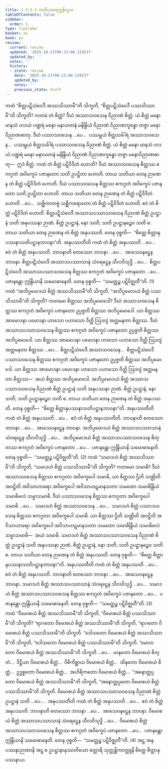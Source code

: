 ```yaml
---
title: 1.3.5.3 တတိယစတုက္ကနိဒ္ဒေသ
tableOfContents: false
sidebar:
  order: 3
type: tipitaka
basket: su
book: ps
review:
  current: review
  updated: '2025-10-21T08:13:00.119237'
  updated_by: ''
  notes: ''
  history:
  - state: review
    date: '2025-10-21T08:13:00.119237'
    updated_by: ''
    notes: ''
    previous_state: draft
---
```



<DynamicBreadcrumb />


<ReviewStatus review={frontmatter.review} showDetails={true} />

<HypothesisAnnotation frontmatter={frontmatter} />

<Division number="176" book="ps" e="ch" v="26" p="188">

<Paragraph number="969" book="ps">
ကထံ “စိတ္တပဋိသံဝေဒီ အဿသိဿာမီ”တိ သိက္ခတိ, “စိတ္တပဋိသံဝေဒီ ပဿသိဿာမီ”တိ သိက္ခတိ? ကတမံ တံ စိတ္တံ? ဒီဃံ အဿာသဝသေန ဝိညာဏံ စိတ္တံ. ယံ စိတ္တံ မနော မာနသံ ဟဒယံ ပဏ္ဍရံ မနော မနာယတနံ မနိန္ဒြိယံ ဝိညာဏံ ဝိညာဏက္ခန္ဓော တဇ္ဇာ မနောဝိညာဏဓာတု. ဒီဃံ ပဿာသဝသေန …ပေ…  ပဿမ္ဘယံ စိတ္တသင်္ခါရံ အဿာသဝသေန…  ပဿမ္ဘယံ စိတ္တသင်္ခါရံ ပဿာသဝသေန ဝိညာဏံ စိတ္တံ. ယံ စိတ္တံ မနော မာနသံ ဟဒယံ ပဏ္ဍရံ မနော မနာယတနံ မနိန္ဒြိယံ ဝိညာဏံ ဝိညာဏက္ခန္ဓော တဇ္ဇာ မနောဝိညာဏဓာတု—  ဣဒံ စိတ္တံ.
</Paragraph>

<Paragraph number="970" book="ps">
ကထံ တံ စိတ္တံ ပဋိဝိဒိတံ ဟောတိ? ဒီဃံ အဿာသဝသေန စိတ္တဿ ဧကဂ္ဂတံ အဝိက္ခေပံ ပဇာနတော သတိ ဥပဋ္ဌိတာ ဟောတိ. တာယ သတိယာ တေန ဉာဏေန တံ စိတ္တံ ပဋိဝိဒိတံ ဟောတိ. ဒီဃံ ပဿာသဝသေန စိတ္တဿ ဧကဂ္ဂတံ အဝိက္ခေပံ ပဇာနတော သတိ ဥပဋ္ဌိတာ ဟောတိ. တာယ သတိယာ တေန ဉာဏေန တံ စိတ္တံ ပဋိဝိဒိတံ ဟောတိ …ပေ…  သစ္ဆိကာတဗ္ဗံ သစ္ဆိကရောတော တံ စိတ္တံ ပဋိဝိဒိတံ ဟောတိ. ဧဝံ တံ စိတ္တံ ပဋိဝိဒိတံ ဟောတိ. စိတ္တပဋိသံဝေဒီ အဿာသပဿာသဝသေန ဝိညာဏံ စိတ္တံ ဥပဋ္ဌာနံ သတိ အနုပဿနာ ဉာဏံ. စိတ္တံ ဥပဋ္ဌာနံ, နော သတိ; သတိ ဥပဋ္ဌာနဉ္စေဝ သတိ စ. တာယ သတိယာ တေန ဉာဏေန တံ စိတ္တံ အနုပဿတိ. တေန ဝုစ္စတိ—  “စိတ္တေ စိတ္တာနုပဿနာသတိပဋ္ဌာနဘာဝနာ”တိ.
</Paragraph>

<Paragraph number="971" book="ps">
<Emphasis>အနုပဿတီ</Emphasis>တိ ကထံ တံ စိတ္တံ အနုပဿတိ …ပေ…  ဧဝံ တံ စိတ္တံ အနုပဿတိ. <Emphasis>ဘာဝနာ</Emphasis>တိ စတဿော ဘာဝနာ …ပေ…  အာသေဝနဋ္ဌေန ဘာဝနာ. စိတ္တပဋိသံဝေဒီ အဿာသပဿာသာနံ သံဝရဋ္ဌေန သီလဝိသုဒ္ဓိ …ပေ…  စိတ္တပဋိသံဝေဒီ အဿာသပဿာသဝသေန စိတ္တဿ ဧကဂ္ဂတံ အဝိက္ခေပံ ပဇာနတော …ပေ…  ပဇာနန္တော ဣန္ဒြိယာနိ သမောဓာနေတိ. တေန ဝုစ္စတိ—  “သမတ္ထဉ္စ ပဋိဝိဇ္ဈတီ”တိ. (1)
</Paragraph>

</Division>
<Division number="177" book="ps" e="ch" v="26" p="189">

<Paragraph number="972" book="ps">
ကထံ “အဘိပ္ပမောဒယံ စိတ္တံ အဿသိဿာမီ”တိ သိက္ခတိ, “အဘိပ္ပမောဒယံ စိတ္တံ ပဿသိဿာမီ”တိ သိက္ခတိ? ကတမော စိတ္တဿ အဘိပ္ပမောဒေါ? ဒီဃံ အဿာသဝသေန စိတ္တဿ ဧကဂ္ဂတံ အဝိက္ခေပံ ပဇာနတော ဥပ္ပဇ္ဇတိ စိတ္တဿ အဘိပ္ပမောဒေါ. ယာ စိတ္တဿ အာမောဒနာ ပမောဒနာ ဟာသော ပဟာသော ဝိတ္တိ ဩဒဂျံ အတ္တမနတာ စိတ္တဿ. ဒီဃံ အဿာသပဿာသဝသေန စိတ္တဿ ဧကဂ္ဂတံ အဝိက္ခေပံ ပဇာနတော ဥပ္ပဇ္ဇတိ စိတ္တဿ အဘိပ္ပမောဒေါ. ယာ စိတ္တဿ အာမောဒနာ ပမောဒနာ ဟာသော ပဟာသော ဝိတ္တိ ဩဒဂျံ အတ္တမနတာ စိတ္တဿ …ပေ…  စိတ္တပဋိသံဝေဒီ အဿာသဝသေန…  စိတ္တပဋိသံဝေဒီ ပဿာသဝသေန စိတ္တဿ ဧကဂ္ဂတံ အဝိက္ခေပံ ပဇာနတော ဥပ္ပဇ္ဇတိ စိတ္တဿ အဘိပ္ပမောဒေါ. ယာ စိတ္တဿ အာမောဒနာ ပမောဒနာ ဟာသော ပဟာသော ဝိတ္တိ ဩဒဂျံ အတ္တမနတာ စိတ္တဿ—  အယံ စိတ္တဿ အဘိပ္ပမောဒေါ. အဘိပ္ပမောဒယံ စိတ္တံ အဿာသပဿာသဝသေန ဝိညာဏံ စိတ္တံ ဥပဋ္ဌာနံ သတိ အနုပဿနာ ဉာဏံ. စိတ္တံ ဥပဋ္ဌာနံ, နော သတိ; သတိ ဥပဋ္ဌာနဉ္စေဝ သတိ စ. တာယ သတိယာ တေန ဉာဏေန တံ စိတ္တံ အနုပဿတိ. တေန ဝုစ္စတိ—  “စိတ္တေ စိတ္တာနုပဿနာသတိပဋ္ဌာနဘာဝနာ”တိ.
</Paragraph>

<Paragraph number="973" book="ps">
<Emphasis>အနုပဿတီ</Emphasis>တိ ကထံ တံ စိတ္တံ အနုပဿတိ …ပေ…  ဧဝံ တံ စိတ္တံ အနုပဿတီတိ. <Emphasis>ဘာဝနာ</Emphasis>တိ စတဿော ဘာဝနာ …ပေ…  အာသေဝနဋ္ဌေန ဘာဝနာ. အဘိပ္ပမောဒယံ စိတ္တံ အဿာသပဿာသာနံ သံဝရဋ္ဌေန သီလဝိသုဒ္ဓိ …ပေ…  အဘိပ္ပမောဒယံ စိတ္တံ အဿာသပဿာသဝသေန စိတ္တဿ ဧကဂ္ဂတံ အဝိက္ခေပံ ပဇာနတော …ပေ…  ပဇာနန္တော ဣန္ဒြိယာနိ သမောဓာနေတိ. တေန ဝုစ္စတိ—  “သမတ္ထဉ္စ ပဋိဝိဇ္ဈတီ”တိ. (2)
</Paragraph>

</Division>
<Division number="178" book="ps" e="ch" v="26" p="190">

<Paragraph number="974" book="ps">
ကထံ “သမာဒဟံ စိတ္တံ အဿသိဿာမီ”တိ သိက္ခတိ, “သမာဒဟံ စိတ္တံ ပဿသိဿာမီ”တိ သိက္ခတိ? ကတမော သမာဓိ? ဒီဃံ အဿာသဝသေန စိတ္တဿ ဧကဂ္ဂတာ အဝိက္ခေပေါ သမာဓိ, ယာ စိတ္တဿ ဌိတိ သဏ္ဌိတိ အဝဋ္ဌိတိ အဝိသာဟာရော အဝိက္ခေပေါ အဝိသာဟဋမာနသတာ သမထော သမာဓိန္ဒြိယံ သမာဓိဗလံ သမ္မာသမာဓိ. ဒီဃံ ပဿာသဝသေန စိတ္တဿ ဧကဂ္ဂတာ အဝိက္ခေပေါ သမာဓိ …ပေ…  သမာဒဟံ စိတ္တံ အဿာသဝသေန …ပေ…  သမာဒဟံ စိတ္တံ ပဿာသဝသေန စိတ္တဿ ဧကဂ္ဂတာ အဝိက္ခေပေါ သမာဓိ. ယာ စိတ္တဿ ဌိတိ သဏ္ဌိတိ အဝဋ္ဌိတိ အဝိသာဟာရော အဝိက္ခေပေါ အဝိသာဟဋမာနသတာ သမထော သမာဓိန္ဒြိယံ သမာဓိဗလံ သမ္မာသမာဓိ—  အယံ သမာဓိ. သမာဒဟံ စိတ္တံ အဿာသပဿာသဝသေန ဝိညာဏံ စိတ္တံ ဥပဋ္ဌာနံ သတိ အနုပဿနာ ဉာဏံ. စိတ္တံ ဥပဋ္ဌာနံ, နော သတိ; သတိ ဥပဋ္ဌာနဉ္စေဝ သတိ စ. တာယ သတိယာ တေန ဉာဏေန တံ စိတ္တံ အနုပဿတိ. တေန ဝုစ္စတိ—  “စိတ္တေ စိတ္တာနုပဿနာသတိပဋ္ဌာနဘာဝနာ”တိ.
</Paragraph>

<Paragraph number="975" book="ps">
<Emphasis>အနုပဿတီ</Emphasis>တိ ကထံ တံ စိတ္တံ အနုပဿတိ …ပေ…  ဧဝံ တံ စိတ္တံ အနုပဿတိ. <Emphasis>ဘာဝနာ</Emphasis>တိ စတဿော ဘာဝနာ …ပေ…  အာသေဝနဋ္ဌေန ဘာဝနာ. သမာဒဟံ စိတ္တံ အဿာသပဿာသာနံ သံဝရဋ္ဌေန သီလဝိသုဒ္ဓိ …ပေ…  သမာဒဟံ စိတ္တံ အဿာသပဿာသဝသေန စိတ္တဿ ဧကဂ္ဂတံ အဝိက္ခေပံ ပဇာနတော …ပေ…  ပဇာနန္တော ဣန္ဒြိယာနိ သမောဓာနေတိ. တေန ဝုစ္စတိ—  “သမတ္ထဉ္စ ပဋိဝိဇ္ဈတီ”တိ. (3)
</Paragraph>

</Division>
<Division number="179" book="ps" e="ch" v="26" p="191">

<Paragraph number="976" book="ps">
ကထံ “ဝိမောစယံ စိတ္တံ အဿသိဿာမီ”တိ သိက္ခတိ, “ဝိမောစယံ စိတ္တံ ပဿသိဿာမီ”တိ သိက္ခတိ? “ရာဂတော ဝိမောစယံ စိတ္တံ အဿသိဿာမီ”တိ သိက္ခတိ, “ရာဂတော ဝိမောစယံ စိတ္တံ ပဿသိဿာမီ”တိ သိက္ခတိ. “ဒေါသတော ဝိမောစယံ စိတ္တံ အဿသိဿာမီ”တိ သိက္ခတိ, “ဒေါသတော ဝိမောစယံ စိတ္တံ ပဿသိဿာမီ”တိ သိက္ခတိ. “မောဟတော ဝိမောစယံ စိတ္တံ အဿသိဿာမီ”တိ သိက္ခတိ …ပေ…  မာနတော ဝိမောစယံ စိတ္တံ…  ဒိဋ္ဌိယာ ဝိမောစယံ စိတ္တံ…  ဝိစိကိစ္ဆာယ ဝိမောစယံ စိတ္တံ…  ထိနတော ဝိမောစယံ စိတ္တံ…  ဥဒ္ဓစ္စတော ဝိမောစယံ စိတ္တံ…  အဟိရိကတော ဝိမောစယံ စိတ္တံ…  “အနောတ္တပ္ပတော ဝိမောစယံ စိတ္တံ အဿသိဿာမီ”တိ သိက္ခတိ, “အနောတ္တပ္ပတော ဝိမောစယံ စိတ္တံ ပဿသိဿာမီ”တိ သိက္ခတိ. ဝိမောစယံ စိတ္တံ အဿာသပဿာသဝသေန ဝိညာဏံ စိတ္တံ ဥပဋ္ဌာနံ သတိ …ပေ… .
</Paragraph>

<Paragraph number="977" book="ps">
<Emphasis>အနုပဿတီ</Emphasis>တိ ကထံ တံ စိတ္တံ အနုပဿတိ …ပေ…  ဧဝံ တံ စိတ္တံ အနုပဿတိ. <Emphasis>ဘာဝနာ</Emphasis>တိ စတဿော ဘာဝနာ …ပေ…  အာသေဝနဋ္ဌေန ဘာဝနာ. ဝိမောစယံ စိတ္တံ အဿာသပဿာသာနံ သံဝရဋ္ဌေန သီလဝိသုဒ္ဓိ …ပေ…  ဝိမောစယံ စိတ္တံ အဿာသပဿာသဝသေန စိတ္တဿ ဧကဂ္ဂတံ အဝိက္ခေပံ ပဇာနတော …ပေ…  ပဇာနန္တော ဣန္ဒြိယာနိ သမောဓာနေတိ. တေန ဝုစ္စတိ—  “သမတ္ထဉ္စ ပဋိဝိဇ္ဈတီ”တိ. (4)
</Paragraph>

<Paragraph number="978" book="ps">
အဋ္ဌ အနုပဿနာဉာဏာနိ အဋ္ဌ စ ဥပဋ္ဌာနာနုဿတိယော စတ္တာရိ သုတ္တန္တိကဝတ္ထူနိ စိတ္တေ စိတ္တာနုပဿနာယ.
</Paragraph>
</Division>